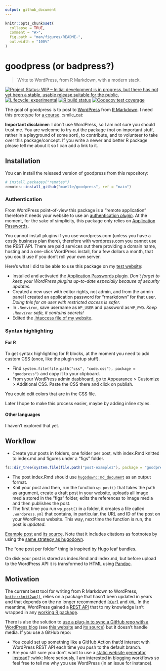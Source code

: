 ```yaml
---
output: github_document
---
```


<!-- README.md is generated from README.Rmd. Please edit that file -->

```r
knitr::opts_chunk$set(
  collapse = TRUE,
  comment = "#>",
  fig.path = "man/figures/README-",
  out.width = "100%"
)
```

# goodpress (or badpress?)

> Write to WordPress, from R Markdown, with a modern stack.

<!-- badges: start -->
[![Project Status: WIP – Initial development is in progress, but there has not yet been a stable, usable release suitable for the public.](https://www.repostatus.org/badges/latest/wip.svg)](https://www.repostatus.org/#wip)
[![Lifecycle: experimental](https://img.shields.io/badge/lifecycle-experimental-orange.svg)](https://www.tidyverse.org/lifecycle/#experimental)
[![R build status](https://github.com/maelle/goodpress/workflows/R-CMD-check/badge.svg)](https://github.com/maelle/goodpress/actions?query=workflow%3AR-CMD-check)
[![Codecov test coverage](https://codecov.io/gh/maelle/goodpress/branch/main/graph/badge.svg)](https://codecov.io/gh/maelle/goodpress?branch=main)
<!-- badges: end -->

The goal of goodpress is to post to [WordPress](https://wordpress.org/) from [R Markdown](https://rmarkdown.rstudio.com/).
I need this prototype for [a course](https://scientific-rmd-blogging.netlify.app/). :smile_cat:

**Important disclaimer**: I don't use WordPress, so I am not sure you should trust me.
You are welcome to try out the package (not on important stuff, rather in a playground of some sort), to contribute, and to volunteer to take over this package/concept. If you write a newer and better R package please tell me about it
so I can add a link to it.

## Installation

You can install the released version of goodpress from this repository:

``` r
# install.packages("remotes")
remotes::install_github("maelle/goodpress", ref = "main")
```

### Authentication

From WordPress point-of-view this package is a "remote application" therefore it needs your website to use an [authentication _plugin_](https://developer.wordpress.org/rest-api/using-the-rest-api/authentication/#authentication-plugins).
At the moment, for the sake of simplicity, this package only relies on [Application Passwords](https://wordpress.org/plugins/application-passwords/).

You cannot install plugins if you use wordpress.com (unless you have a costly business plan there), therefore with wordpress.com you cannot use the REST API.
There are paid services out there providing a domain name, hosting and a one-click WordPress install, 
for a few dollars a month,
that you could use if you don't roll your own server.

Here's what I did to be able to use this package on my [test website](https://rmd-wordpress.eu/):

* Installed and activated the [Application Passwords plugin](https://wordpress.org/plugins/application-passwords/). _Don't forget to keep your WordPress plugins up-to-date especially because of security updates._
* Created a new user with editor rights, not admin, and from the admin panel I created an application password for "rmarkdown" for that user. _Doing this for an user with restricted access is safer._
* In `.Renviron`, save username as `WP_USER` and password as `WP_PWD`. _Keep `.Renviron` safe, it contains secrets!_
* Edited the [.htaccess file of my website](https://github.com/georgestephanis/application-passwords/wiki/Basic-Authorization-Header----Missing).

### Syntax highlighting

#### For R

To get syntax highlighting for R blocks, at the moment you need to add custom CSS (once, like the plugin setup stuff).

* Find `system.file(file.path("css", "code.css"), package = "goodpress")` and copy it to your clipboard.
* From your WordPress admin dasbhoard, go to Appearance > Customize > Additional CSS. Paste the CSS there and click on publish.

You could edit colors that are in the CSS file.

Later I hope to make this process easier, maybe by adding inline styles.

#### Other languages

I haven't explored that yet.

## Workflow

* Create your posts in folders, one folder per post, with index.Rmd knitted to index.md and figures under a "figs" folder.

```r
fs::dir_tree(system.file(file.path("post-example2"), package = "goodpress"))
```

* The post index.Rmd should use [`hugodown::md_document`](https://hugodown.r-lib.org/reference/md_document.html) as an output format. 
* Knit your post and then, run the function `wp_post()` that takes the path as argument, create a draft post in your website, uploads all image media stored in the "figs" folder, edits the references to image media and then publishes the post. 
* The first time you run `wp_post()` in a folder, it creates a file called `.wordpress.yml` that contains, in particular, the URL and ID of the post on your WordPress website. This way, next time the function is run, the post is _updated_.

[Example post](https://rmd-wordpress.eu/post-rmd/) and [its source](https://github.com/maelle/goodpress/tree/main/inst/post-example2). Note that it includes citations as footnotes by using the [same strategy as hugodown](https://github.com/r-lib/hugodown#citations).

The "one post per folder" thing is inspired by Hugo leaf bundles. 

On disk your post is stored as index.Rmd and index.md, but before upload to the WordPress API it is transformed to HTML using [Pandoc](https://pandoc.org/).

## Motivation

The current best tool for writing from R Markdown to WordPress, [`knitr::knit2wp()`](http://tobiasdienlin.com/2019/03/08/how-to-publish-a-blog-post-on-wordpress-using-rmarkdown/), relies on a package that hasn't been updated in years and that depends on the no longer recommended [`RCurl`](https://frie.codes/curl-vs-rcurl/) and `XML`.
In the meantime, WordPress gained a [REST API](https://developer.wordpress.org/rest-api/) that to my knowledge isn't wrapped in any [working R package](https://github.com/jaredlander/wordpressr).

There is also the solution to [use a plug-in to sync a GitHub repo with a WordPress blog](https://github.com/mAAdhaTTah/wordpress-github-sync/) (see [this website](https://abcdr.thinkr.fr/soumettre-un-article/) and [its source](https://github.com/ThinkR-open/abcdR)) but it doesn't handle media.
If you use a GitHub repo:

* You could set up something like a GitHub Action that'd interact with WordPress REST API each time you push to the default branch.
* Are you still sure you don't want to use a [static website generator instead](https://gohugo.io/tools/migrations/)? :wink: More seriously, I am interested in blogging workflows so feel free to tell me why you use WordPress (in an issue for instance).
